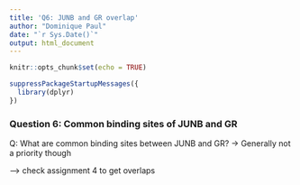 ```yaml
---
title: 'Q6: JUNB and GR overlap'
author: "Dominique Paul"
date: "`r Sys.Date()`"
output: html_document
---
```


```r
knitr::opts_chunk$set(echo = TRUE)

suppressPackageStartupMessages({
  library(dplyr)
})
```

### Question 6: Common binding sites of JUNB and GR

Q: What are common binding sites between JUNB and GR? -> Generally not a priority though


--> check assignment 4 to get overlaps